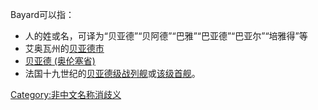 Bayard可以指：

*人的姓或名，可译为“贝亚德”“贝阿德”“巴雅”“巴亚德”“巴亚尔”“培雅得”等
*艾奥瓦州的[[贝亚德市|贝亚德市]]
*[[贝亚德_(奥伦塞省)|贝亚德 (奥伦塞省)]]
*法国十九世纪的[[貝亞德號鐵甲艦|贝亚德级战列舰]]或[[贝亚德号铁甲舰|该级首舰]]。

[[Category:非中文名称消歧义|Category:非中文名称消歧义]]